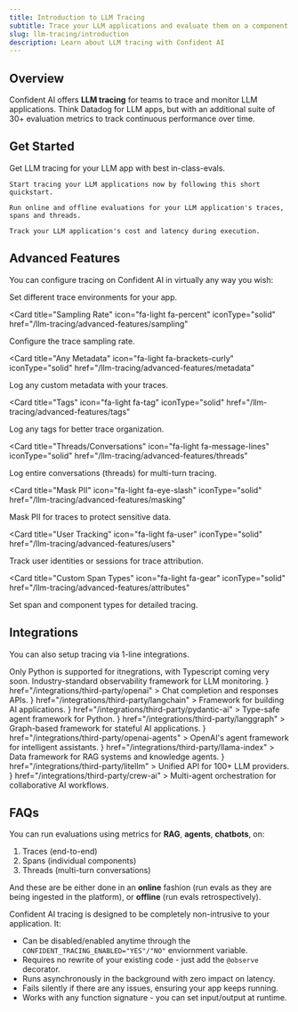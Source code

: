 ```yaml
---
title: Introduction to LLM Tracing
subtitle: Trace your LLM applications and evaluate them on a component level.
slug: llm-tracing/introduction
description: Learn about LLM tracing with Confident AI
---
```


## Overview

Confident AI offers **LLM tracing** for teams to trace and monitor LLM applications. Think Datadog for LLM apps, but with an additional suite of 30+ evaluation metrics to track continuous performance over time.

## Get Started

Get LLM tracing for your LLM app with best in-class-evals.

<CardGroup cols={3}>
  <Card
    title="5 Min Quickstart"
    icon="fa-light fa-bolt"
    iconType="solid"
    href="/llm-tracing/quickstart"
  >
    <div className='absolute top-4 right-4'>
      <Icon icon="arrow-up-right-from-square" />
    </div>

    Start tracing your LLM applications now by following this short quickstart.

  </Card>
  <Card
    title="Online & Offline Evals"
    icon="fa-light fa-toggle-on"
    iconType="solid"
    href="/llm-tracing/evaluations"
  >
    <div className='absolute top-4 right-4'>
      <Icon icon="arrow-up-right-from-square" />
    </div>

    Run online and offline evaluations for your LLM application's traces, spans and threads.

  </Card>
  <Card
    title="Latency and Cost Tracking"
    icon="fa-light fa-stopwatch"
    iconType="solid"
    href="/llm-tracing/latency-cost-tracking"
  >
    <div className='absolute top-4 right-4'>
      <Icon icon="arrow-up-right-from-square" />
    </div>

    Track your LLM application's cost and latency during execution.

  </Card>
</CardGroup>

## Advanced Features

You can configure tracing on Confident AI in virtually any way you wish:

<CardGroup cols={2}>
  <Card
    title="Trace Environments"
    icon="fa-light fa-globe"
    iconType="solid"
    href="/llm-tracing/advanced-features/environment"
  >
    <div className='absolute top-4 right-4'>
      <Icon icon="arrow-up-right-from-square" />
    </div>
    Set different trace environments for your app.
  </Card>

<Card
  title="Sampling Rate"
  icon="fa-light fa-percent"
  iconType="solid"
  href="/llm-tracing/advanced-features/sampling"
>
  <div className="absolute top-4 right-4">
    <Icon icon="arrow-up-right-from-square" />
  </div>
  Configure the trace sampling rate.
</Card>

<Card
  title="Any Metadata"
  icon="fa-light fa-brackets-curly"
  iconType="solid"
  href="/llm-tracing/advanced-features/metadata"
>
  <div className="absolute top-4 right-4">
    <Icon icon="arrow-up-right-from-square" />
  </div>
  Log any custom metadata with your traces.
</Card>

<Card
  title="Tags"
  icon="fa-light fa-tag"
  iconType="solid"
  href="/llm-tracing/advanced-features/tags"
>
  <div className="absolute top-4 right-4">
    <Icon icon="arrow-up-right-from-square" />
  </div>
  Log any tags for better trace organization.
</Card>

<Card
  title="Threads/Conversations"
  icon="fa-light fa-message-lines"
  iconType="solid"
  href="/llm-tracing/advanced-features/threads"
>
  <div className="absolute top-4 right-4">
    <Icon icon="arrow-up-right-from-square" />
  </div>
  Log entire conversations (threads) for multi-turn tracing.
</Card>

<Card
  title="Mask PII"
  icon="fa-light fa-eye-slash"
  iconType="solid"
  href="/llm-tracing/advanced-features/masking"
>
  <div className="absolute top-4 right-4">
    <Icon icon="arrow-up-right-from-square" />
  </div>
  Mask PII for traces to protect sensitive data.
</Card>

<Card
  title="User Tracking"
  icon="fa-light fa-user"
  iconType="solid"
  href="/llm-tracing/advanced-features/users"
>
  <div className="absolute top-4 right-4">
    <Icon icon="arrow-up-right-from-square" />
  </div>
  Track user identities or sessions for trace attribution.
</Card>

<Card
  title="Custom Span Types"
  icon="fa-light fa-gear"
  iconType="solid"
  href="/llm-tracing/advanced-features/attributes"
>
  <div className='absolute top-4 right-4'>
    <Icon icon="arrow-up-right-from-square" />
  </div>
  Set span and component types for detailed tracing.
</Card>
</CardGroup>

## Integrations

You can also setup tracing via 1-line integrations.

<Note>
  Only Python is supported for itnegrations, with Typescript coming very soon.
</Note>

<CardGroup cols={3}>
  <Card
    title="OpenTelemetry"
    icon="satellite-dish"
    href="/integrations/opentelemetry"
  >
    Industry-standard observability framework for LLM monitoring.
  </Card>
  <Card
    title="OpenAI"
    icon={
      <img
        src="https://www.svgrepo.com/show/306500/openai.svg"
        alt="OpenAI logo"
      />
    }
    href="/integrations/third-party/openai"
  >
    Chat completion and responses APIs.
  </Card>
  <Card
    title="LangChain"
    icon={
      <img
        src="https://logo.svgcdn.com/s/langchain-dark-8x.png"
        alt="LangChain logo"
      />
    }
    href="/integrations/third-party/langchain"
  >
    Framework for building AI applications.
  </Card>
  <Card
    title="Pydantic AI"
    icon={
      <img
        src="https://assets.streamlinehq.com/image/private/w_300,h_300,ar_1/f_auto/v1/icons/logos/pydantic-srs7pxjs9skodrjb64x86f.png/pydantic-ae96ag6mv67bf6hz5726v8.png?_a=DATAg1AAZAA0"
        alt="Pydantic AI logo"
      />
    }
    href="/integrations/third-party/pydantic-ai"
  >
    Type-safe agent framework for Python.
  </Card>
  <Card
    title="LangGraph"
    icon={
      <img
        src="https://registry.npmmirror.com/@lobehub/icons-static-png/latest/files/light/langgraph.png"
        alt="LangGraph logo"
      />
    }
    href="/integrations/third-party/langgraph"
  >
    Graph-based framework for stateful AI applications.
  </Card>
  <Card
    title="OpenAI Agents"
    icon={
      <img
        src="https://www.svgrepo.com/show/306500/openai.svg"
        alt="OpenAI logo"
      />
    }
    href="/integrations/third-party/openai-agents"
  >
    OpenAI's agent framework for intelligent assistants.
  </Card>
  <Card
    title="LlamaIndex"
    icon={
      <img
        src="https://registry.npmmirror.com/@lobehub/icons-static-png/latest/files/light/llamaindex.png"
        alt="LlamaIndex logo"
      />
    }
    href="/integrations/third-party/llama-index"
  >
    Data framework for RAG systems and knowledge agents.
  </Card>
  <Card
    title="LiteLLM"
    icon={
      <img
        src="https://thumb.ac-illust.com/42/425e87b240c970dfc92bfb0252ea7e52_t.jpeg"
        alt="LiteLLM logo"
      />
    }
    href="/integrations/third-party/litellm"
  >
    Unified API for 100+ LLM providers.
  </Card>
  <Card
    title="Crew AI"
    icon={
      <img
        src="https://registry.npmmirror.com/@lobehub/icons-static-png/latest/files/light/crewai.png"
        alt="Crew AI logo"
      />
    }
    href="/integrations/third-party/crew-ai"
  >
    Multi-agent orchestration for collaborative AI workflows.
  </Card>
</CardGroup>

## FAQs

<AccordionGroup>
<Accordion title="What evals are offered by Confident AI LLM tracing?">

You can run evaluations using metrics for **RAG**, **agents**, **chatbots**, on:

1. Traces (end-to-end)
2. Spans (individual components)
3. Threads (multi-turn conversations)

And these are be either done in an **online** fashion (run evals as they are being ingested in the platform), or **offline** (run evals retrospectively).

</Accordion>
<Accordion title="How will tracing affect my app?">

Confident AI tracing is designed to be completely non-intrusive to your application. It:

- Can be disabled/enabled anytime through the `CONFIDENT_TRACING_ENABLED="YES"/"NO"` enviornment variable.
- Requires no rewrite of your existing code - just add the `@observe` decorator.
- Runs asynchronously in the background with zero impact on latency.
- Fails silently if there are any issues, ensuring your app keeps running.
- Works with any function signature - you can set input/output at runtime.

</Accordion>
</AccordionGroup>
